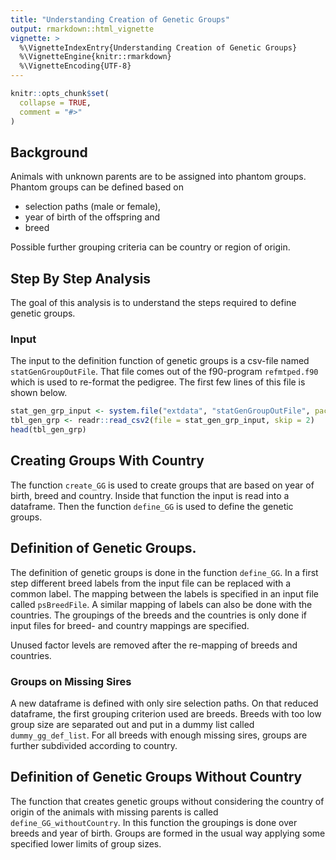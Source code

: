 ```yaml
---
title: "Understanding Creation of Genetic Groups"
output: rmarkdown::html_vignette
vignette: >
  %\VignetteIndexEntry{Understanding Creation of Genetic Groups}
  %\VignetteEngine{knitr::rmarkdown}
  %\VignetteEncoding{UTF-8}
---
```


```r
knitr::opts_chunk$set(
  collapse = TRUE,
  comment = "#>"
)
```


## Background
Animals with unknown parents are to be assigned into phantom groups. Phantom groups can be defined based on 

* selection paths (male or female), 
* year of birth of the offspring and
* breed

Possible further grouping criteria can be country or region of origin. 


## Step By Step Analysis
The goal of this analysis is to understand the steps required to define genetic groups. 

### Input
The input to the definition function of genetic groups is a csv-file named `statGenGroupOutFile`. That file comes out of the f90-program `refmtped.f90` which is used to re-format the pedigree. The first few lines of this file is shown below.

```r
stat_gen_grp_input <- system.file("extdata", "statGenGroupOutFile", package = "qgengroup")
tbl_gen_grp <- readr::read_csv2(file = stat_gen_grp_input, skip = 2)
head(tbl_gen_grp)
```


## Creating Groups With Country
The function `create_GG` is used to create groups that are based on year of birth, breed and country. Inside that function the input is read into a dataframe. Then the function `define_GG` is used to define the genetic groups. 


## Definition of Genetic Groups. 
The definition of genetic groups is done in the function `define_GG`. In a first step different breed labels from the input file can be replaced with a common label. The mapping between the labels is specified in an input file called `psBreedFile`. A similar mapping of labels can also be done with the countries. The groupings of the breeds and the countries is only done if input files for breed- and country mappings are specified.

Unused factor levels are removed after the re-mapping of breeds and countries. 

### Groups on Missing Sires
A new dataframe is defined with only sire selection paths. On that reduced dataframe, the first grouping criterion used are breeds. Breeds with too low group size are separated out and put in a dummy list called `dummy_gg_def_list`. For all breeds with enough missing sires, groups are further subdivided according to country. 


## Definition of Genetic Groups Without Country
The function that creates genetic groups without considering the country of origin of the animals with missing parents is called `define_GG_withoutCountry`. In this function the groupings is done over breeds and year of birth. Groups are formed in the usual way applying some specified lower limits of group sizes.



